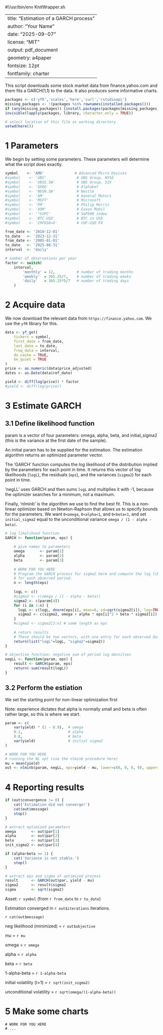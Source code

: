 #!/usr/bin/env KnitWrapper.sh

---
title: "Estimation of a GARCH process"
author: "Your Name"
date: "2025-09-07"
license: "MIT"
output: pdf_document
geometry: a4paper
fontsize: 12pt
fontfamily: charter
---

This script downloads some stock market data from finance.yahoo.com and
them fits a GARCH(1,1) to the data. It also produces some informative charts.

```r
packages <- c('yfR','scales','here','curl','rstudioapi') 
missing_packages <- !(packages %in% rownames(installed.packages()))
if (any(missing_packages)) {install.packages(packages[missing_packages])}
invisible(lapply(packages, library, character.only = TRUE))

# select location of this file as working directory
setwd(here())
```

# 1 Parameters

We begin by setting some parameters. These parameters will determine what the script does exactly.

```r
symbol    <- 'AMD'              # Advanced Micro Devices
#symbol    <- 'UBS'              # UBS Group, NYSE
#symbol    <- 'UBSG.SW'          # UBS Group, SIX
#symbol    <- 'GOOG'             # Alphabet
#symbol    <- 'NESN.SW'          # Nestlé
#symbol    <- 'GM'               # General Motors
#symbol    <- 'MSFT'             # Microsoft
#symbol    <- 'PM'               # Philip Morris
#symbol    <- 'XOM'              # Exxon Mobil
#symbol    <- '^GSPC'            # S&P500 index
#symbol    <- 'BTC-USD'          # BTC in USD
#symbol    <- 'CHFUSD=X'         # CHF-USD FX

from_date <- '2010-12-01'
to_date   <- '2023-12-31'
from_date <- '2005-01-01'
to_date   <- '2025-08-31'
interval  <- 'daily'

# number of observations per year
factor <- switch(
    interval,
        'monthly' = 12,          # number of trading months
        'weekly'  = 365.25/7,    # number of trading weeks
        'daily'   = 365.25*5/7   # number of trading days
    )
```

# 2 Acquire data

We now download the relevant data from `https://finance.yahoo.com`. We use the `yfR` library for this.

```r
data <- yf_get(
    tickers = symbol,
    first_date = from_date,
    last_date = to_date,
    freq_data = interval,
    do_cache = TRUE,
    be_quiet = TRUE
)
price <- as.numeric(data$price_adjusted)
dates <- as.Date(data$ref_date)

yield <- diff(log(price)) * factor
#yield <- diff(log(price))
```

# 3 Estimate GARCH

## 3.1 Define likelihood function

param is a vector of four parameters: omega, alpha, beta, and initial_sigma2
(this is the variance at the first date of the sample).

An initial param has to be supplied for the estimation. The estimation
algorithm returns an optimized parameter vector.

The 'GARCH' function computes the log likelihood of the distribution implied
by the parameters for each point in time. It returns this vector of log
likelihoods (`logL`), the residuals (`eps`), and the variances (`sigma2`) for
each point in time.

'negLL' uses GARCH and then sums `logL` and multiplies it with -1, because
the optimizer searches for a minimum, not a maximum.

Finally, 'nlminb' is the algorithm we use to find the best fit. This is a
non-linear optimizer based on Newton-Raphson that allows us to specify
bounds for the parameters. We want `0<omega`, `0<alpha<1`, and `0<beta<1`, and set
`initial_sigma2` equal to the unconditional variance `omega / (1 - alpha - beta)`.
 

```r
# log likelihood function
GARCH <- function(param, eps) {
  
    # give names to parameters
    omega       <- param[1]
    alpha       <- param[2]
    beta        <- param[3]
   
    # WORK FOR YOU HERE
    # Program the GARCH process for sigma2 here and compute the log likelihood
    # for each observed period.
    n <- length(eps)
    
    logL <- c()
    #sigma2 <- c(omega / (1 - alpha - beta))
    sigma2 <- c(param[4])
    for (i in 1:n) {
      logL <- c(logL, dnorm(eps[i], mean=0, sd=sqrt(sigma2[i]), log=TRUE))
      sigma2 <- c(sigma2, omega + alpha * eps[i]^2 + beta * sigma2[i])
    }
    #sigma2 <- sigma2[2:n] # same length as eps
    
    # return results
    # These should be two vectors, with one entry for each observed date.
    return(list("logL"=logL, "sigma2"=sigma2))
}

# objective function: negative sum of period log densities
negLL <- function(param, eps) {
    result <- GARCH(param, eps) 
    return(-sum(result$logL))
}
```

## 3.2 Perform the estiation

We set the starting point for non-linear optimization first

Note: experience dictates that alpha is normally small and beta is often
rather large, so this is where we start.

```r
param <- c(
    var(yield) * (1 - 0.9),  # omega
    0.1,                     # alpha
    0.8,                     # beta
    var(yield)               # initial sigma2
)
```

```r
# WORK FOR YOU HERE
# running the NL opt (use the nlminb procedure here)
mu = mean(yield)
out <- nlminb(param, negLL, eps=yield - mu, lower=c(0, 0, 0, 0), upper=c(999, 1, 1, 999))
```

# 4 Reporting results

```r

if (out$convergence != 0) {
    cat('Estimation did not converge!')
    cat(out$message)
    stop()
}

# extract optimized parameters
omega       <- out$par[1]
alpha       <- out$par[2]
beta        <- out$par[3]
init_sigma2 <- out$par[4]

if (alpha+beta >= 1) {
    cat('Variance is not stable.')
    stop()
}

# extract eps and sigma of optimized process
result      <- GARCH(out$par, yield - mu) 
sigma2      <- result$sigma2
sigma       <- sqrt(sigma2)
```

Asset: `r symbol` (from `r from_date` to `r to_date`)

Estimation converged in `r out$iterations` iterations.

`r cat(out$message)`

neg likelihood (minimized) = `r out$objective`

mu = `r mu`

omega = `r omega`

alpha = `r alpha`

beta = `r beta`

1-alpha-beta = `r 1-alpha-beta`

initial volatility (t=1) = `r sqrt(init_sigma2)`

unconditional volatility = `r sqrt(omega/(1-alpha-beta))`

` `

# 5 Make some charts

    # WORK FOR YOU HERE
    # ...

